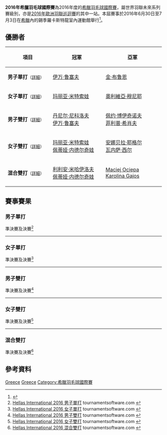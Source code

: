 {{noteTA|G1=Badminton}}
{{infobox badminton event
|name           = 2016年希臘羽毛球國際賽
|image          = 
|size           = 
|caption        =
|dates          = 2016年6月30日－7月3日
|number_edition = 
|level          = 4C
|prize_money    = 不設獎金
|location       = {{GRE}}{{link-en|錫季羅卡斯特龍|Sidirokastro}}
|venue          = 錫季羅卡斯特龍室內運動館
|previous       = 2015年希臘羽毛球國際賽
|next           = 2017年希臘羽毛球國際賽
}}
'''2016年希臘羽毛球國際賽'''為2016年度的[[希臘羽毛球國際賽|希臘羽毛球國際賽]]，屬世界羽聯未來系列賽級別，亦是[[2016年歐洲羽聯巡迴賽|2016年歐洲羽聯巡迴賽]]的其中一站。本屆賽事於2016年6月30日至7月3日在[[希臘|希臘]]{{link-en|錫季羅卡斯特龍|Sidirokastro}}內的錫季羅卡斯特龍室內運動館舉行<ref>{{en}}{{cite web|title=“HELLAS INTERNATIONAL 2016”|url=http://system.bwfbadminton.com/uploads/2016/05/03/HELLAS_INTERNATIONAL%202016.pdf|accessdate=2016-07-03|archive-date=2016-08-16|archive-url=https://web.archive.org/web/20160816051232/http://system.bwfbadminton.com/uploads/2016/05/03/HELLAS_INTERNATIONAL%202016.pdf|dead-url=no}}</ref>。

== 優勝者 ==
{| class=wikitable style="font-size:small"
!width="200"|項目
!width="250"|冠軍
!width="250"|亞軍
|-
|'''男子單打'''<small>（[[#男子單打|詳細]]）</small>
|{{flagicon|BUL}} [[伊万·鲁塞夫|伊万·鲁塞夫]]
|{{flagicon|DEN}} [[金·布鲁恩|金·布鲁恩]]
|-
|'''女子單打'''<small>（[[#女子單打|詳細]]）</small>
|{{flagicon|BUL}} [[玛丽亚·米特索娃|玛丽亚·米特索娃]]
|{{flagicon|FRA}} [[奧利維亞·穆尼耶|奧利維亞·穆尼耶]]
|-
|'''男子雙打'''<small>（[[#男子雙打|詳細]]）</small>
|{{flagicon|BUL}} [[丹尼尔·尼科洛夫|丹尼尔·尼科洛夫]]<br/>{{flagicon|BUL}} [[伊万·鲁塞夫|伊万·鲁塞夫]]
|{{flagicon|BUL}} [[佩约·博伊奇诺夫|佩约·博伊奇诺夫]]<br/>{{flagicon|BUL}} [[菲利普·希肖夫|菲利普·希肖夫]]
|-
|'''女子雙打'''<small>（[[#女子雙打|詳細]]）</small>
|{{flagicon|BUL}} [[玛丽亚·米特索娃|玛丽亚·米特索娃]]<br/>{{flagicon|BUL}} [[佩蒂娅·内德尔奇娃|佩蒂娅·内德尔奇娃]]
|{{flagicon|GER}} [[安娜贝拉·耶格尔|安娜贝拉·耶格尔]]<br/>{{flagicon|GER}} [[瓦内萨·西尔|瓦内萨·西尔]]
|-
|'''混合雙打'''<small>（[[#混合雙打|詳細]]）</small>
|{{flagicon|BUL}} [[利利安·米哈伊洛夫|利利安·米哈伊洛夫]]<br/>{{flagicon|BUL}} [[佩蒂娅·内德尔奇娃|佩蒂娅·内德尔奇娃]]
|{{flagicon|POL}} [[Maciej_Ociepa|Maciej Ociepa]]<br/>{{flagicon|POL}} [[Karolina_Gajos|Karolina Gajos]]
|}

== 賽事賽果 ==
=== 男子單打 ===
;準決賽及決賽<ref name="MS">[https://bwf.tournamentsoftware.com/sport/draw.aspx?id=577E4EB6-77F1-421C-B08A-E2DB5FA9EC0F&draw=2 Hellas International 2016 男子單打] {{Wayback|url=https://bwf.tournamentsoftware.com/sport/draw.aspx?id=577E4EB6-77F1-421C-B08A-E2DB5FA9EC0F&draw=2 |date=20171207223533 }} tournamentsoftware.com {{en}}</ref>
{{4TeamBracket-Tennis3-v2
| team-width=200
| RD1-seed1=1
| RD1-team1='''{{flagicon|DEN}} [[金·布鲁恩|金·布鲁恩]]
| RD1-score1-1=19
| RD1-score1-2='''21
| RD1-score1-3='''21
| RD1-seed2=6
| RD1-team2={{flagicon|BUL}} [[丹尼尔·尼科洛夫|丹尼尔·尼科洛夫]]
| RD1-score2-1='''21
| RD1-score2-2=12
| RD1-score2-3=14

| RD1-seed3=3
| RD1-team3='''{{flagicon|BUL}} [[伊万·鲁塞夫|伊万·鲁塞夫]]
| RD1-score3-1='''21
| RD1-score3-2='''21
| RD1-score3-3=
| RD1-seed4=2
| RD1-team4={{flagicon|CZE}} [[亚当·曼德雷克|亚当·曼德雷克]]
| RD1-score4-1=12
| RD1-score4-2=19
| RD1-score4-3=

| RD2-seed1=1
| RD2-team1={{flagicon|DEN}} [[金·布鲁恩|金·布鲁恩]]
| RD2-score1-1='''21
| RD2-score1-2=16
| RD2-score1-3=19
| RD2-seed2=3
| RD2-team2='''{{flagicon|BUL}} [[伊万·鲁塞夫|伊万·鲁塞夫]]
| RD2-score2-1=6
| RD2-score2-2='''21
| RD2-score2-3='''21
}}
----

=== 女子單打 ===
;準決賽及決賽<ref name="WS">[https://bwf.tournamentsoftware.com/sport/draw.aspx?id=577E4EB6-77F1-421C-B08A-E2DB5FA9EC0F&draw=3 Hellas International 2016 女子單打] {{Wayback|url=https://bwf.tournamentsoftware.com/sport/draw.aspx?id=577E4EB6-77F1-421C-B08A-E2DB5FA9EC0F&draw=3 |date=20171207210615 }} tournamentsoftware.com {{en}}</ref>
{{4TeamBracket-Tennis3-v2
| team-width=200
| RD1-seed1=1
| RD1-team1='''{{flagicon|BUL}} [[玛丽亚·米特索娃|玛丽亚·米特索娃]]
| RD1-score1-1='''21
| RD1-score1-2='''21
| RD1-score1-3=
| RD1-seed2=
| RD1-team2={{flagicon|BLR}} [[克里斯蒂娜·斯利希|克里斯蒂娜·斯利希]]
| RD1-score2-1=11
| RD1-score2-2=11
| RD1-score2-3=

| RD1-seed3=
| RD1-team3='''{{flagicon|FRA}} [[奧利維亞·穆尼耶|奧利維亞·穆尼耶]]
| RD1-score3-1='''21
| RD1-score3-2='''21
| RD1-score3-3=
| RD1-seed4=2
| RD1-team4={{flagicon|WAL}} [[艾米·莫蘭|艾米·莫蘭]]
| RD1-score4-1=19
| RD1-score4-2=19
| RD1-score4-3=

| RD2-seed1=1
| RD2-team1='''{{flagicon|BUL}} [[玛丽亚·米特索娃|玛丽亚·米特索娃]]
| RD2-score1-1='''21
| RD2-score1-2='''21
| RD2-score1-3=
| RD2-seed2=
| RD2-team2={{flagicon|FRA}} [[奧利維亞·穆尼耶|奧利維亞·穆尼耶]]
| RD2-score2-1=7
| RD2-score2-2=9
| RD2-score2-3=
}}
----

=== 男子雙打 ===
;準決賽及決賽<ref name="MD">[https://bwf.tournamentsoftware.com/sport/draw.aspx?id=577E4EB6-77F1-421C-B08A-E2DB5FA9EC0F&draw=4 Hellas International 2016 男子雙打] {{Wayback|url=https://bwf.tournamentsoftware.com/sport/draw.aspx?id=577E4EB6-77F1-421C-B08A-E2DB5FA9EC0F&draw=4 |date=20171207213054 }} tournamentsoftware.com {{en}}</ref>
{{4TeamBracket-Tennis3-v2
| team-width=200
| RD1-seed1=1
| RD1-team1='''{{flagicon|BUL}} [[丹尼尔·尼科洛夫|丹尼尔·尼科洛夫]]<br/> {{flagicon|BUL}} [[伊万·鲁塞夫|伊万·鲁塞夫]]
| RD1-score1-1=17
| RD1-score1-2='''21
| RD1-score1-3='''21
| RD1-seed2=4
| RD1-team2={{flagicon|TUR}} [[Serdar_Koca|Serdar Koca]]<br/> {{flagicon|TUR}} [[埃姆雷·拉莱|埃姆雷·拉莱]]
| RD1-score2-1='''21
| RD1-score2-2=18
| RD1-score2-3=15

| RD1-seed3=
| RD1-team3='''{{flagicon|BUL}} [[佩约·博伊奇诺夫|佩约·博伊奇诺夫]]<br/> {{flagicon|BUL}} [[菲利普·希肖夫|菲利普·希肖夫]]
| RD1-score3-1='''21
| RD1-score3-2='''21
| RD1-score3-3=
| RD1-seed4=2
| RD1-team4={{flagicon|GRE}} [[George_Galvas|George Galvas]]<br/> {{flagicon|GRE}} [[Panagiotis_Skarlatos|Panagiotis Skarlatos]]
| RD1-score4-1=9
| RD1-score4-2=12
| RD1-score4-3=

| RD2-seed1=1
| RD2-team1='''{{flagicon|BUL}} [[丹尼尔·尼科洛夫|丹尼尔·尼科洛夫]]<br/> {{flagicon|BUL}} [[伊万·鲁塞夫|伊万·鲁塞夫]]
| RD2-score1-1='''21
| RD2-score1-2='''21
| RD2-score1-3=
| RD2-seed2=
| RD2-team2={{flagicon|BUL}} [[佩约·博伊奇诺夫|佩约·博伊奇诺夫]]<br/> {{flagicon|BUL}} [[菲利普·希肖夫|菲利普·希肖夫]]
| RD2-score2-1=19
| RD2-score2-2=16
| RD2-score2-3=
}}
----

=== 女子雙打 ===
;準決賽及決賽<ref name="WD">[https://bwf.tournamentsoftware.com/sport/draw.aspx?id=577E4EB6-77F1-421C-B08A-E2DB5FA9EC0F&draw=5 Hellas International 2016 女子雙打] {{Webarchive|url=https://archive.is/20160703054516/https://bwf.tournamentsoftware.com/sport/draw.aspx?id=577E4EB6-77F1-421C-B08A-E2DB5FA9EC0F&draw=5 |date=2016-07-03 }} tournamentsoftware.com {{en}}</ref>
{{4TeamBracket-Tennis3-v2
| team-width=200
| RD1-seed1=1
| RD1-team1={{flagicon|GRE}} [[Aristea_Apostolidou|Aristea Apostolidou]]<br/> {{flagicon|GRE}} [[Eirini_Goygleri|Eirini Goygleri]]
| RD1-score1-1=13
| RD1-score1-2=11
| RD1-score1-3=
| RD1-seed2=
| RD1-team2='''{{flagicon|GER}} [[安娜贝拉·耶格尔|安娜贝拉·耶格尔]]<br/> {{flagicon|GER}} [[瓦内萨·西尔|瓦内萨·西尔]]
| RD1-score2-1='''21
| RD1-score2-2='''21
| RD1-score2-3=

| RD1-seed3=
| RD1-team3={{nowrap|{{flagicon|BUL}} [[Gergana_Baramova|Gergana Baramova]]<br/> {{flagicon|BUL}} [[Silviya_Chapkanova-Bozeva|Silviya Chapkanova-Bozeva]]}}
| RD1-score3-1=6
| RD1-score3-2=14
| RD1-score3-3=
| RD1-seed4=
| RD1-team4='''{{flagicon|BUL}} [[玛丽亚·米特索娃|玛丽亚·米特索娃]]<br/> {{flagicon|BUL}} [[佩蒂娅·内德尔奇娃|佩蒂娅·内德尔奇娃]]
| RD1-score4-1='''21
| RD1-score4-2='''21
| RD1-score4-3=

| RD2-seed1=
| RD2-team1={{flagicon|GER}} [[安娜贝拉·耶格尔|安娜贝拉·耶格尔]]<br/> {{flagicon|GER}} [[瓦内萨·西尔|瓦内萨·西尔]]
| RD2-score1-1=11
| RD2-score1-2=9
| RD2-score1-3=
| RD2-seed2=
| RD2-team2='''{{flagicon|BUL}} [[玛丽亚·米特索娃|玛丽亚·米特索娃]]<br/> {{flagicon|BUL}} [[佩蒂娅·内德尔奇娃|佩蒂娅·内德尔奇娃]]
| RD2-score2-1='''21
| RD2-score2-2='''21
| RD2-score2-3=
}}
----

=== 混合雙打 ===
;準決賽及決賽<ref name="XD">[https://bwf.tournamentsoftware.com/sport/draw.aspx?id=577E4EB6-77F1-421C-B08A-E2DB5FA9EC0F&draw=6 Hellas International 2016 混合雙打] {{Wayback|url=https://bwf.tournamentsoftware.com/sport/draw.aspx?id=577E4EB6-77F1-421C-B08A-E2DB5FA9EC0F&draw=6 |date=20171207210830 }} tournamentsoftware.com {{en}}</ref>
{{4TeamBracket-Tennis3-v2
| team-width=200
| RD1-seed1=1
| RD1-team1={{flagicon|TUR}} [[Serdar_Koca|Serdar Koca]]<br/> {{flagicon|TUR}} [[Emine_Demirtas|Emine Demirtas]]
| RD1-score1-1='''21
| RD1-score1-2=16
| RD1-score1-3=15
| RD1-seed2=
| RD1-team2='''{{flagicon|BUL}} [[利利安·米哈伊洛夫|利利安·米哈伊洛夫]]<br/> {{flagicon|BUL}} [[佩蒂娅·内德尔奇娃|佩蒂娅·内德尔奇娃]]
| RD1-score2-1=13
| RD1-score2-2='''21
| RD1-score2-3='''21

| RD1-seed3=
| RD1-team3={{nowrap|{{flagicon|ISR}} [[Shai_Geffen|Shai Geffen]]<br/> {{flagicon|BUL}} [[Silviya_Chapkanova-Bozeva|Silviya Chapkanova-Bozeva]]}}
| RD1-score3-1=18
| RD1-score3-2=14
| RD1-score3-3=
| RD1-seed4=2
| RD1-team4='''{{flagicon|POL}} [[Maciej_Ociepa|Maciej Ociepa]]<br/> {{flagicon|POL}} [[Karolina_Gajos|Karolina Gajos]]
| RD1-score4-1='''21
| RD1-score4-2='''21
| RD1-score4-3=

| RD2-seed1=
| RD2-team1='''{{flagicon|BUL}} [[利利安·米哈伊洛夫|利利安·米哈伊洛夫]]<br/> {{flagicon|BUL}} [[佩蒂娅·内德尔奇娃|佩蒂娅·内德尔奇娃]]
| RD2-score1-1='''21
| RD2-score1-2='''21
| RD2-score1-3=
| RD2-seed2=2
| RD2-team2={{flagicon|POL}} [[Maciej_Ociepa|Maciej Ociepa]]<br/> {{flagicon|POL}} [[Karolina_Gajos|Karolina Gajos]]
| RD2-score2-1=18
| RD2-score2-2=16
| RD2-score2-3=
}}

== 參考資料 ==
{{Reflist}}

[[Category:2016年世界羽聯未來系列賽|Greece]]
[[Category:2016年歐洲羽聯巡迴賽|Greece]]
[[Category:希臘羽毛球國際賽|Category:希臘羽毛球國際賽]]
